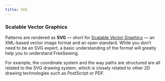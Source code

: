 ```yaml
---
title: SVG
---
```


### Scalable Vector Graphics

Patterns are rendered as **SVG** — short
for [Scalable Vector Graphics](https://en.wikipedia.org/wiki/Scalable_Vector_Graphics) —
an XML-based vector image format and an open standard.
While you don’t need to be an SVG expert, a basic understanding of the format
will greatly help you to understand FreeSewing.

For example, the coordinate system and the way paths
are structured are all related to the SVG drawing system, which is closely related
to other 2D drawing technologies such as PostScript or PDF.

